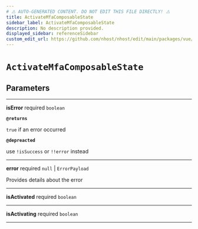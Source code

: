 ```yaml
---
# ⚠️ AUTO-GENERATED CONTENT. DO NOT EDIT THIS FILE DIRECTLY! ⚠️
title: ActivateMfaComposableState
sidebar_label: ActivateMfaComposableState
description: No description provided.
displayed_sidebar: referenceSidebar
custom_edit_url: https://github.com/nhost/nhost/edit/main/packages/vue/src/useConfigMfa.ts#L13
---
```


# `ActivateMfaComposableState`

## Parameters

---

**<span className="parameter-name">isError</span>** <span className="optional-status">required</span> `boolean`

**`@returns`**

`true` if an error occurred

**`@depreacted`**

use `!isSuccess` or `!!error` instead

---

**<span className="parameter-name">error</span>** <span className="optional-status">required</span> `null` | `ErrorPayload`

Provides details about the error

---

**<span className="parameter-name">isActivated</span>** <span className="optional-status">required</span> `boolean`

---

**<span className="parameter-name">isActivating</span>** <span className="optional-status">required</span> `boolean`

---
